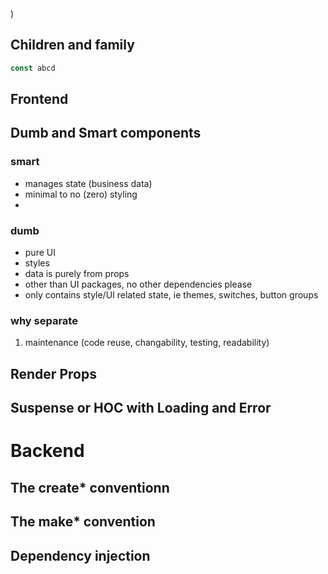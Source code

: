   <div style={{ padding: 20, backgroundColor: "indianred" }} />
)

## Children and family

```typescript
const abcd
```

## Frontend

## Dumb and Smart components

### smart

- manages state (business data)
- minimal to no (zero) styling
-

### dumb

- pure UI
- styles
- data is purely from props
- other than UI packages, no other dependencies please
- only contains style/UI related state, ie themes, switches, button groups

### why separate

1. maintenance (code reuse, changability, testing, readability)

## Render Props

## Suspense or HOC with Loading and Error

# Backend

## The create\* conventionn

## The make\* convention

## Dependency injection
